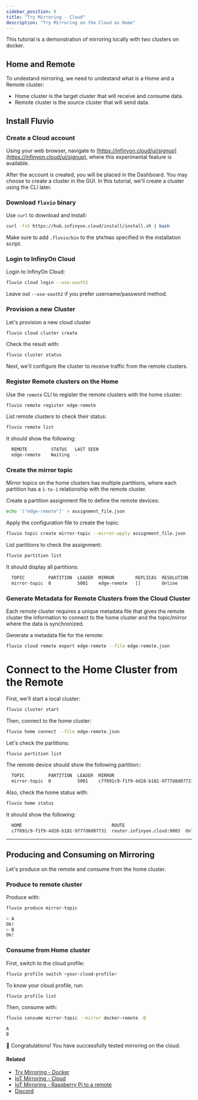 ```yaml
---
sidebar_position: 8
title: "Try Mirroring - Cloud"
description: "Try Mirroring on the Cloud as Home"
---
```


This tutorial is a demonstration of mirroring locally with two clusters on docker.

## Home and Remote

To undestand mirroring, we need to undestand what is a Home and a Remote cluster:

- Home cluster is the target cluster that will receive and consume data.
- Remote cluster is the source cluster that will send data.


## Install Fluvio

### Create a Cloud account

Using your web browser, navigate to [https://infinyon.cloud/ui/signup](https://infinyon.cloud/ui/signup), where this experimental feature is available.

After the account is created, you will be placed in the Dashboard. You may choose to create a cluster in the GUI. In this tutorial, we'll create a cluster using the CLI later.


### Download `fluvio` binary

Use `curl` to download and install:

```bash
curl -fsS https://hub.infinyon.cloud/install/install.sh | bash
```

Make sure to add `.fluvio/bin` to the `$PATH`as specified in the installation script.


### Login to InfinyOn Cloud

Login to InfinyOn Cloud:


```bash
fluvio cloud login --use-oauth2
```

Leave out `--use-oauth2` if you prefer username/password method.

### Provision a new Cluster

Let's provision a new cloud cluster


```bash
fluvio cloud cluster create
```

Check the result with:


```bash
fluvio cluster status
```

Next, we'll configure the cluster to receive traffic from the remote clusters.


### Register Remote clusters on the Home

Use the `remote` CLI to register the remote clusters with the home cluster:


```bash
fluvio remote register edge-remote
```

List remote clusters to check their status:

```bash
fluvio remote list
```

It should show the following:

```bash
  REMOTE         STATUS   LAST SEEN 
  edge-remote    Waiting  -         
```

### Create the mirror topic

Mirror topics on the home clusters has multiple partitions, where each partition has a `1-to-1` relationship with the remote cluster.

Create a partition assignment file to define the remote devices:


```bash
echo '["edge-remote"]' > assignment_file.json
```

Apply the configuration file to create the topic:


```bash
fluvio topic create mirror-topic --mirror-apply assignment_file.json
```

List partitions to check the assignment:


```bash
fluvio partition list
```

It should display all partitions:

```bash
  TOPIC         PARTITION  LEADER  MIRROR        REPLICAS  RESOLUTION  SIZE  HW  LEO  LRS  FOLLOWER OFFSETS
  mirror-topic  0          5001    edge-remote   []        Online      0 B   0   0    0    0                 []
```

### Generate Metadata for Remote Clusters from the Cloud Cluster

Each remote cluster requires a unique metadata file that gives the remote cluster the information to connect to the home cluster and the topic/mirror where the data is synchronized.

Generate a metadata file for the remote:

```bash
fluvio cloud remote export edge-remote --file edge-remote.json
```

# Connect to the Home Cluster from the Remote

First, we'll start a local cluster: 

```bash
fluvio cluster start
```

Then, connect to the home cluster:

```bash
fluvio home connect --file edge-remote.json
```

Let's check the partitions:


```bash
fluvio partition list
```

The remote device should show the following partition::

```bash
  TOPIC         PARTITION  LEADER  MIRROR                                                                 REPLICAS  RESOLUTION  SIZE  HW  LEO  LRS  FOLLOWER OFFSETS
  mirror-topic  0          5001    c7f891c9-f1f9-4d28-b181-9777d8d07731:0:router.infinyon.cloud:9005  []        Online      0 B   0   0    0    0                 []
```


Also, check the home status with:


```bash
fluvio home status
```

It should show the following:

```bash
  HOME                                  ROUTE                           STATUS  LAST SEEN
  c7f891c9-f1f9-4d28-b181-9777d8d07731  router.infinyon.cloud:9003  Online  1s
```

---

## Producing and Consuming on Mirroring

Let's produce on the remote and consume from the home cluster.

### Produce to remote cluster

Produce with:


```bash
fluvio produce mirror-topic
```

```bash
> A
Ok!
> B
Ok!
```


### Consume from Home cluster 

First, switch to the cloud profile:

```bash
fluvio profile switch <your-cloud-profile>
```

To know your cloud profile, run:

```bash
fluvio profile list
```

Then, consume with:

```bash
fluvio consume mirror-topic --mirror docker-remote -B
```

```bash
A
B
```

🎉 Congratulations! You have successfully tested mirroring on the cloud.


#### Related
* [Try Mirroring - Docker]
* [IoT Mirroring - Cloud]
* [IoT Mirroring -  Raspberry Pi to a remote]
* [Discord]

[Discord]: https://discord.com/invite/bBG2dTz
[Try Mirroring - Docker]: /fluvio/tutorials/try-mirroring.mdx
[IoT Mirroring - Cloud]: /fluvio/tutorials/iot-mirroring-cloud.mdx
[IoT Mirroring -  Raspberry Pi to a remote]: /fluvio/tutorials/iot-mirroring-local.mdx

